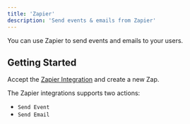 ```yaml
---
title: 'Zapier'
description: 'Send events & emails from Zapier'
---
```


You can use Zapier to send events and emails to your users.

## Getting Started
Accept the [Zapier Integration](https://zapier.com/developer/public-invite/164389/1298218be72fcd0b374be2dbce9f5599/) and create a new Zap.

The Zapier integrations supports two actions:
- `Send Event`
- `Send Email`